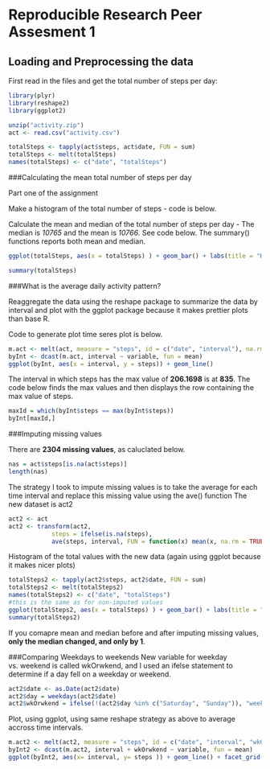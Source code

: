 Reproducible Research Peer Assesment 1
========================================================
## Loading and Preprocessing the data

First read in the files and get the total number of steps per day: 

```r
library(plyr)
library(reshape2)
library(ggplot2)

unzip("activity.zip")
act <- read.csv("activity.csv")

totalSteps <- tapply(act$steps, act$date, FUN = sum)
totalSteps <- melt(totalSteps)
names(totalSteps) <- c("date", "totalSteps")
```


###Calculating the mean total number of steps per day

Part one of the assignment

Make a histogram of the total number of steps - code is below. 

Calculate the mean and median of the total number of steps per day - The median is *10765* and the mean is *10766*. See code below. The summary() functions reports both mean and median. 


```r
ggplot(totalSteps, aes(x = totalSteps) ) + geom_bar() + labs(title = "Histogram of total number of steps per day")

summary(totalSteps)

```
 

###What is the average daily activity pattern? 

Reaggregate the data using the reshape package to summarize the data by interval and plot with the ggplot package because it makes prettier plots than base R. 

Code to generate plot time seres plot is below. 
```r
m.act <- melt(act, measure = "steps", id = c("date", "interval"), na.rm = TRUE)
byInt <- dcast(m.act, interval ~ variable, fun = mean)
ggplot(byInt, aes(x = interval, y = steps)) + geom_line()

```

The interval in which steps has the max value of **206.1698** is at **835**. The code below finds the max values and then displays the row containing the max value of steps. 

```r
maxId = which(byInt$steps == max(byInt$steps))
byInt[maxId,]
```

###Imputing missing values 

There are **2304 missing values**, as caluclated below.
```r
nas = act$steps[is.na(act$steps)]
length(nas)
```
The strategy I took to impute missing values is to take the average for each time interval and replace this missing value using the ave() function 
The new dataset is act2
```r
act2 <- act
act2 <- transform(act2, 
            steps = ifelse(is.na(steps),
            ave(steps, interval, FUN = function(x) mean(x, na.rm = TRUE)),  steps))
```

Histogram of the total values with the new data  (again using ggplot because it makes nicer plots)

```r

totalSteps2 <- tapply(act2$steps, act2$date, FUN = sum)
totalSteps2 <- melt(totalSteps2)
names(totalSteps2) <- c("date", "totalSteps")
#this is the same as for non-imputed values
ggplot(totalSteps2, aes(x = totalSteps) ) + geom_bar() + labs(title = "Histogram of total number of steps per day")
summary(totalSteps2)

```

If you comapre mean and median before and after imputing missing values, **only the median changed, and only by 1**. 

###Comparing Weekdays to weekends 
New variable for weekday vs. weekend is called wkOrwkend, and I used an ifelse statement to determine if a day fell on a weekday or weekend.

```r
act2$date <- as.Date(act2$date)
act2$day = weekdays(act2$date)
act2$wkOrwkend = ifelse(!(act2$day %in% c("Saturday", "Sunday")), "weekday", "weekend")

```

Plot, using ggplot, using same reshape strategy as above to average accross time intervals. 

```r
m.act2 <- melt(act2, measure = "steps", id = c("date", "interval", "wkOrwkend"), na.rm = TRUE)
byInt2 <- dcast(m.act2, interval + wkOrwkend ~ variable, fun = mean)
ggplot(byInt2, aes(x= interval, y= steps )) + geom_line() + facet_grid(~wkOrwkend)
```